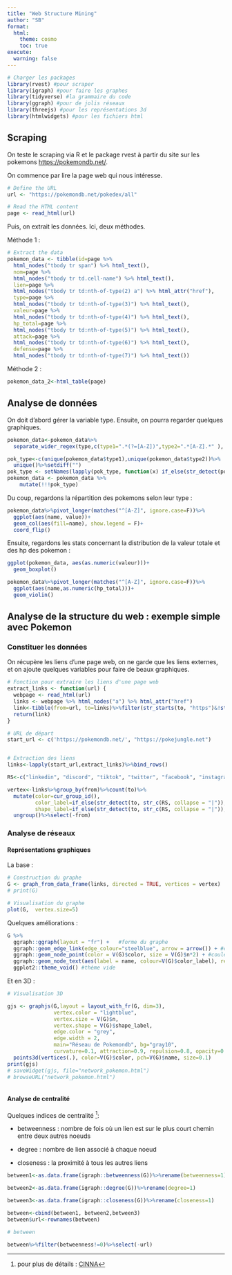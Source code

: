 ---
title: "Web Structure Mining"
author: "SB"
format:
  html: 
    theme: cosmo
    toc: true
execute: 
  warning: false
---

```{r setup}

# Charger les packages
library(rvest) #pour scraper
library(igraph) #pour faire les graphes
library(tidyverse) #la grammaire du code
library(ggraph) #pour de jolis réseaux
library(threejs) #pour les représentations 3d
library(htmlwidgets) #pour les fichiers html

```

## Scraping

On teste le scraping via R et le package rvest à partir du site sur les pokemons <https://pokemondb.net/>.

On commence par lire la page web qui nous intéresse.

```{r}
# Define the URL
url <- "https://pokemondb.net/pokedex/all"

# Read the HTML content
page <- read_html(url)


```

Puis, on extrait les données. Ici, deux méthodes.

Méthode 1 :

```{r}
# Extract the data
pokemon_data <- tibble(id=page %>%
  html_nodes("tbody tr span") %>% html_text(),
  nom=page %>%
  html_nodes("tbody tr td.cell-name") %>% html_text(),
  lien=page %>%
  html_nodes("tbody tr td:nth-of-type(2) a") %>% html_attr("href"),
  type=page %>%
  html_nodes("tbody tr td:nth-of-type(3)") %>% html_text(),
  valeur=page %>%
  html_nodes("tbody tr td:nth-of-type(4)") %>% html_text(),
  hp_total=page %>%
  html_nodes("tbody tr td:nth-of-type(5)") %>% html_text(),
  attack=page %>%
  html_nodes("tbody tr td:nth-of-type(6)") %>% html_text(),
  defense=page %>%
  html_nodes("tbody tr td:nth-of-type(7)") %>% html_text())

```

Méthode 2 :

```{r}

pokemon_data_2<-html_table(page)

```

## Analyse de données

On doit d'abord gérer la variable type. Ensuite, on pourra regarder quelques graphiques.

```{r}

pokemon_data<-pokemon_data%>%
  separate_wider_regex(type,c(type1=".*(?=[A-Z])",type2=".*[A-Z].*" ), too_few = "align_start", cols_remove = F)

pok_type<-c(unique(pokemon_data$type1),unique(pokemon_data$type2))%>%
  unique()%>%setdiff("")
pok_type <- setNames(lapply(pok_type, function(x) if_else(str_detect(pokemon_data$type, x), 1, 0)), pok_type)
pokemon_data <- pokemon_data %>%
    mutate(!!!pok_type)

```

Du coup, regardons la répartition des pokemons selon leur type :

```{r}
pokemon_data%>%pivot_longer(matches("^[A-Z]", ignore.case=F))%>%
  ggplot(aes(name, value))+
  geom_col(aes(fill=name), show.legend = F)+
  coord_flip()

```

Ensuite, regardons les stats concernant la distribution de la valeur totale et des hp des pokemon :

```{r}

ggplot(pokemon_data, aes(as.numeric(valeur)))+
  geom_boxplot()

pokemon_data%>%pivot_longer(matches("^[A-Z]", ignore.case=F))%>%
  ggplot(aes(name,as.numeric(hp_total)))+
  geom_violin()

```



## Analyse de la structure du web : exemple simple avec Pokemon

### Constituer les données

On récupère les liens d'une page web, on ne garde que les liens externes, et on ajoute quelques variables pour faire de beaux graphiques.

```{r}


# Fonction pour extraire les liens d'une page web
extract_links <- function(url) {
  webpage <- read_html(url)
  links <- webpage %>% html_nodes("a") %>% html_attr("href")
  link<-tibble(from=url, to=links)%>%filter(str_starts(to, "https")&!str_detect(to,url))
  return(link)
}

# URL de départ
start_url <- c('https://pokemondb.net/', "https://pokejungle.net")


# Extraction des liens
links<-lapply(start_url,extract_links)%>%bind_rows()

RS<-c("linkedin", "discord", "tiktok", "twitter", "facebook", "instagram", "youtube")

vertex<-links%>%group_by(from)%>%count(to)%>%
  mutate(color=cur_group_id(),
         color_label=if_else(str_detect(to, str_c(RS, collapse = "|")), 1, 0),
         shape_label=if_else(str_detect(to, str_c(RS, collapse = "|")), "square", "circle"))%>%
  ungroup()%>%select(-from)


```

### Analyse de réseaux

#### Représentations graphiques

La base :

```{r}
# Construction du graphe
G <- graph_from_data_frame(links, directed = TRUE, vertices = vertex)
# print(G)

# Visualisation du graphe
plot(G,  vertex.size=5)

```

Quelques améliorations :

```{r}
G %>%
  ggraph::ggraph(layout = "fr") +   #forme du graphe
  ggraph::geom_edge_link(edge_colour="steelblue", arrow = arrow()) + #couleur des liens
  ggraph::geom_node_point(color = V(G)$color, size = V(G)$n*2) + #couleur et taille des points
  ggraph::geom_node_text(aes(label = name, colour=V(G)$color_label), repel = TRUE, show.legend = F) + #affichage du texte
  ggplot2::theme_void() #thème vide

```

Et en 3D :

```{r}
# Visualisation 3D

gjs <- graphjs(G,layout = layout_with_fr(G, dim=3),
               vertex.color = "lightblue",
               vertex.size = V(G)$n,
               vertex.shape = V(G)$shape_label,
               edge.color = "grey",
               edge.width = 2,
               main="Réseau de Pokemondb", bg="gray10", 
               curvature=0.1, attraction=0.9, repulsion=0.8, opacity=0.9)%>%
  points3d(vertices(.), color=V(G)$color, pch=V(G)$name, size=0.1)
print(gjs)
# saveWidget(gjs, file="network_pokemon.html")
# browseURL("network_pokemon.html")



```

#### Analyse de centralité

Quelques indices de centralité [^1]:

[^1]: pour plus de détails : [CINNA](https://cran.r-project.org/web/packages/CINNA/vignettes/CINNA.html#suggestion-of-proper-centralities)

-   betweenness : nombre de fois où un lien est sur le plus court chemin entre deux autres noeuds

-   degree : nombre de lien associé à chaque noeud

-   closeness : la proximité à tous les autres liens

```{r}
between1<-as.data.frame(igraph::betweenness(G))%>%rename(betweenness=1)

between2<-as.data.frame(igraph::degree(G))%>%rename(degree=1)

between3<-as.data.frame(igraph::closeness(G))%>%rename(closeness=1)

between<-cbind(between1, between2,between3)
between$url<-rownames(between)

# between

between%>%filter(betweenness!=0)%>%select(-url)

```

